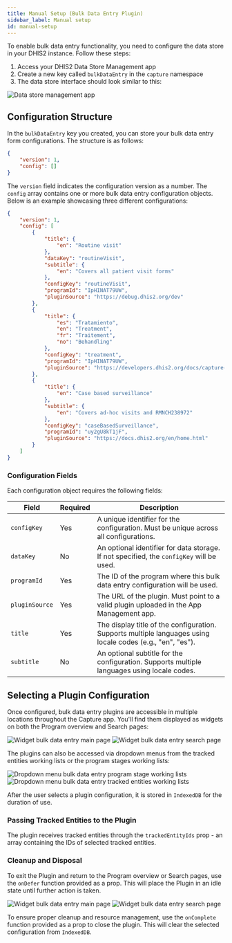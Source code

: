 ```yaml
---
title: Manual Setup (Bulk Data Entry Plugin)
sidebar_label: Manual setup
id: manual-setup
---
```


To enable bulk data entry functionality, you need to configure the data store in your DHIS2 instance. Follow these steps:

1. Access your DHIS2 Data Store Management app
2. Create a new key called `bulkDataEntry` in the `capture` namespace
3. The data store interface should look similar to this:

![Data store management app](../resources/data-store-management-bulk-data-entry-empty.png)

## Configuration Structure

In the `bulkDataEntry` key you created, you can store your bulk data entry form configurations. The structure is as follows:

```json title="capture/bulkDataEntry"
{
    "version": 1,
    "config": []
}
```

The `version` field indicates the configuration version as a number. The `config` array contains one or more bulk data entry configuration objects. Below is an example showcasing three different configurations:

```json title="capture/bulkDataEntry"
{
    "version": 1,
    "config": [
        {
            "title": {
                "en": "Routine visit"
            },
            "dataKey": "routineVisit",
            "subtitle": {
                "en": "Covers all patient visit forms"
            },
            "configKey": "routineVisit",
            "programId": "IpHINAT79UW",
            "pluginSource": "https://debug.dhis2.org/dev"
        },
        {
            "title": {
                "es": "Tratamiento",
                "en": "Treatment",
                "fr": "Traitement",
                "no": "Behandling"
            },
            "configKey": "treatment",
            "programId": "IpHINAT79UW",
            "pluginSource": "https://developers.dhis2.org/docs/capture-plugins/developer/getting-started"
        },
        {
            "title": {
                "en": "Case based surveillance"
            },
            "subtitle": {
                "en": "Covers ad-hoc visits and RMNCH238972"
            },
            "configKey": "caseBasedSurveillance",
            "programId": "uy2gU8kT1jF",
            "pluginSource": "https://docs.dhis2.org/en/home.html"
        }
    ]
}
```

### Configuration Fields

Each configuration object requires the following fields:

| Field | Required | Description |
|-------|----------|-------------|
| `configKey` | Yes | A unique identifier for the configuration. Must be unique across all configurations. |
| `dataKey` | No | An optional identifier for data storage. If not specified, the `configKey` will be used. |
| `programId` | Yes | The ID of the program where this bulk data entry configuration will be used. |
| `pluginSource` | Yes | The URL of the plugin. Must point to a valid plugin uploaded in the App Management app. |
| `title` | Yes | The display title of the configuration. Supports multiple languages using locale codes (e.g., "en", "es"). |
| `subtitle` | No | An optional subtitle for the configuration. Supports multiple languages using locale codes. |

## Selecting a Plugin Configuration

Once configured, bulk data entry plugins are accessible in multiple locations throughout the Capture app. You'll find them displayed as widgets on both the Program overview and Search pages:

![Widget bulk data entry main page](../resources/widget-bulk-data-entry-main-page.png)
![Widget bulk data entry search page](../resources/widget-bulk-data-entry-search-page.png)

The plugins can also be accessed via dropdown menus from the tracked entities working lists or the program stages working lists:

![Dropdown menu bulk data entry program stage working lists](../resources/dropdown-menu-bulk-data-entry-program-stage-working-lists.png)
![Dropdown menu bulk data entry tracked entities working lists](../resources/dropdown-menu-bulk-data-entry-tracked-entities-working-lists.png)

After the user selects a plugin configuration, it is stored in `IndexedDB` for the duration of use.

### Passing Tracked Entities to the Plugin

The plugin receives tracked entities through the `trackedEntityIds` prop - an array containing the IDs of selected tracked entities.

### Cleanup and Disposal

To exit the Plugin and return to the Program overview or Search pages, use the `onDefer` function provided as a prop. This will place the Plugin in an idle state until further action is taken.

![Widget bulk data entry main page](../resources/widget-bulk-data-entry-main-page-idle.png)
![Widget bulk data entry search page](../resources/widget-bulk-data-entry-search-page-idle.png)

To ensure proper cleanup and resource management, use the `onComplete` function provided as a prop to close the plugin. This will clear the selected configuration from `IndexedDB`.
